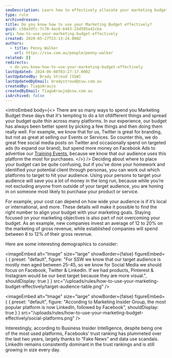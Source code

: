 ```yaml
---
seoDescription: Learn how to effectively allocate your marketing budget by targeting the right platforms and staying focused on your objectives.
type: rule
archivedreason:
title: Do you know how to use your Marketing Budget effectively?
guid: c50a3dfc-7c70-4ac6-b443-15d505a42cba
uri: how-to-use-your-marketing-budget-effectively
created: 2020-05-27T23:13:24.000Z
authors:
  - title: Penny Walker
    url: https://ssw.com.au/people/penny-walker
related: []
redirects:
  - do-you-know-how-to-use-your-marketing-budget-effectively
lastUpdated: 2024-06-08T03:27:17.000Z
lastUpdatedBy: Brady Stroud [SSW]
lastUpdatedByEmail: bradystroud@ssw.com.au
createdBy: TiagoAraujo
createdByEmail: TiagoAraujo@ssw.com.au
isArchived: false
---
```


<introEmbed
  body={<>
There are so many ways to spend you Marketing Budget these days that it's tempting to do a lot ofdifferent things and spread your budget quite thin across many platforms. In our experience, our budget has always been better spent by picking a few things and then doing them really well. For example, we know that for us, Twitter is great for branding, but not as great at selling our Events or Services. So counter this, we do great free social media posts on Twitter and occasionally spend on targeted ads (to expand our brand), but spend more money on Facebook Ads to advertise our [Training Events](https://www.ssw.com.au/ssw/Events/Training/NET-Core-Superpowers-Tour.aspx), because we know that our audience uses this platform the most for purchases.
  </>}
/>
Deciding about where to place your budget can be quite confusing, but if you’ve done your homework and identified your potential client through personas, you can work out which platforms to target to hit your audience.
Using your persons to target your audience will save you a lot of money in the long run, because while you’re not excluding anyone from outside of your target audience, you are honing in on someone most likely to purchase your product or service.

For example, your cost can depend on how wide your audience is if it’s local or international, and more. These details will make it possible to find the right number to align your budget with your marketing goals. Staying focused on your marketing objectives is also part of not overcoming your budget. As an example, new companies invest an average of 12 to 20% on the marketing of gross revenue, while established companies will spend between 6 to 12% of their gross revenue.

Here are some interesting demographics to consider:


<imageEmbed
  alt="Image"
  size="large"
  showBorder={false}
  figureEmbed={ {
    preset: "default",
    figure: "For SSW we know that our target audience is mostly men aged between 25-45, so we know for Social Media we should focus on Facebook, Twitter & LinkedIn. If we had products, Pinterest & Instagram would be our best target because they are more visual.",
    shouldDisplay: true
  } }
  src="/uploads/rules/how-to-use-your-marketing-budget-effectively/target-audience-table.png"
/>


<imageEmbed
  alt="Image"
  size="large"
  showBorder={false}
  figureEmbed={ {
    preset: "default",
    figure: "According to Marketing Insider Group, the most popular platform is now LinkedIn, followed by Facebook",
    shouldDisplay: true
  } }
  src="/uploads/rules/how-to-use-your-marketing-budget-effectively/social-platforms.png"
/>

Interestingly, according to Business Insider Intelligence, despite being one of the most used platforms, Facebooks’ trust ranking has plummeted over the last two years, largely thanks to “Fake News” and data use scandals. LinkedIn remains consistently dominant in the trust rankings and is still growing in size every day.
